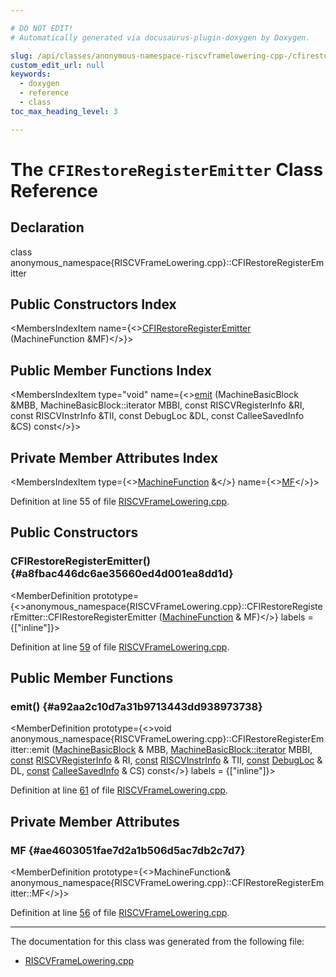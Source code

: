 ```yaml
---

# DO NOT EDIT!
# Automatically generated via docusaurus-plugin-doxygen by Doxygen.

slug: /api/classes/anonymous-namespace-riscvframelowering-cpp-/cfirestoreregisteremitter
custom_edit_url: null
keywords:
  - doxygen
  - reference
  - class
toc_max_heading_level: 3

---
```





# The `CFIRestoreRegisterEmitter` Class Reference

<DoxygenPage pluginConfig={pluginConfig}>



## Declaration

<CodeBlock>class anonymous_namespace{RISCVFrameLowering.cpp}::CFIRestoreRegisterEmitter</CodeBlock>

## Public Constructors Index

<MembersIndex>

<MembersIndexItem
  name={<><a href="#a8fbac446dc6ae35660ed4d001ea8dd1d">CFIRestoreRegisterEmitter</a> (MachineFunction &amp;MF)</>}>
</MembersIndexItem>

</MembersIndex>

## Public Member Functions Index

<MembersIndex>

<MembersIndexItem
  type="void"
  name={<><a href="#a92aa2c10d7a31b9713443dd938973738">emit</a> (MachineBasicBlock &amp;MBB, MachineBasicBlock::iterator MBBI, const RISCVRegisterInfo &amp;RI, const RISCVInstrInfo &amp;TII, const DebugLoc &amp;DL, const CalleeSavedInfo &amp;CS) const</>}>
</MembersIndexItem>

</MembersIndex>

## Private Member Attributes Index

<MembersIndex>

<MembersIndexItem
  type={<><a href="/docs/api/classes/llvm/machinefunction">MachineFunction</a> &amp;</>}
  name={<><a href="#ae4603051fae7d2a1b506d5ac7db2c7d7">MF</a></>}>
</MembersIndexItem>

</MembersIndex>


Definition at line 55 of file <a href="/docs/api/files/lib/lib/target/lib/target/riscv/riscvframelowering-cpp">RISCVFrameLowering.cpp</a>.

<SectionDefinition>

## Public Constructors

### CFIRestoreRegisterEmitter() {#a8fbac446dc6ae35660ed4d001ea8dd1d}

<MemberDefinition
  prototype={<>anonymous&#95;namespace&#123;RISCVFrameLowering.cpp&#125;::CFIRestoreRegisterEmitter::CFIRestoreRegisterEmitter (<a href="/docs/api/classes/llvm/machinefunction">MachineFunction</a> &amp; MF)</>}
  labels = {["inline"]}>

Definition at line <a href="/docs/api/files/lib/lib/target/lib/target/riscv/riscvframelowering-cpp/#l00059">59</a> of file <a href="/docs/api/files/lib/lib/target/lib/target/riscv/riscvframelowering-cpp">RISCVFrameLowering.cpp</a>.
</MemberDefinition>

</SectionDefinition>

<SectionDefinition>

## Public Member Functions

### emit() {#a92aa2c10d7a31b9713443dd938973738}

<MemberDefinition
  prototype={<>void anonymous&#95;namespace&#123;RISCVFrameLowering.cpp&#125;::CFIRestoreRegisterEmitter::emit (<a href="/docs/api/classes/llvm/machinebasicblock">MachineBasicBlock</a> &amp; MBB, <a href="/docs/api/classes/llvm/machinebasicblock/#ae34c996b58df9b9ce6695a0c8b70c533">MachineBasicBlock::iterator</a> MBBI, <a href="/docs/api/files/lib/lib/target/lib/target/aarch64/aarch64promoteconstant-cpp/#a90f8350fecae261c25be85d38b451bff">const</a> <a href="/docs/api/structs/llvm/riscvregisterinfo">RISCVRegisterInfo</a> &amp; RI, <a href="/docs/api/files/lib/lib/target/lib/target/aarch64/aarch64promoteconstant-cpp/#a90f8350fecae261c25be85d38b451bff">const</a> <a href="/docs/api/classes/llvm/riscvinstrinfo">RISCVInstrInfo</a> &amp; TII, <a href="/docs/api/files/lib/lib/target/lib/target/aarch64/aarch64promoteconstant-cpp/#a90f8350fecae261c25be85d38b451bff">const</a> <a href="/docs/api/classes/llvm/debugloc">DebugLoc</a> &amp; DL, <a href="/docs/api/files/lib/lib/target/lib/target/aarch64/aarch64promoteconstant-cpp/#a90f8350fecae261c25be85d38b451bff">const</a> <a href="/docs/api/classes/llvm/calleesavedinfo">CalleeSavedInfo</a> &amp; CS) const</>}
  labels = {["inline"]}>

Definition at line <a href="/docs/api/files/lib/lib/target/lib/target/riscv/riscvframelowering-cpp/#l00061">61</a> of file <a href="/docs/api/files/lib/lib/target/lib/target/riscv/riscvframelowering-cpp">RISCVFrameLowering.cpp</a>.
</MemberDefinition>

</SectionDefinition>

<SectionDefinition>

## Private Member Attributes

### MF {#ae4603051fae7d2a1b506d5ac7db2c7d7}

<MemberDefinition
  prototype={<>MachineFunction&amp; anonymous&#95;namespace&#123;RISCVFrameLowering.cpp&#125;::CFIRestoreRegisterEmitter::MF</>}>

Definition at line <a href="/docs/api/files/lib/lib/target/lib/target/riscv/riscvframelowering-cpp/#l00056">56</a> of file <a href="/docs/api/files/lib/lib/target/lib/target/riscv/riscvframelowering-cpp">RISCVFrameLowering.cpp</a>.
</MemberDefinition>

</SectionDefinition>

<hr/>

The documentation for this class was generated from the following file:

<ul>
<li><a href="/docs/api/files/lib/lib/target/lib/target/riscv/riscvframelowering-cpp">RISCVFrameLowering.cpp</a></li>
</ul>

</DoxygenPage>
